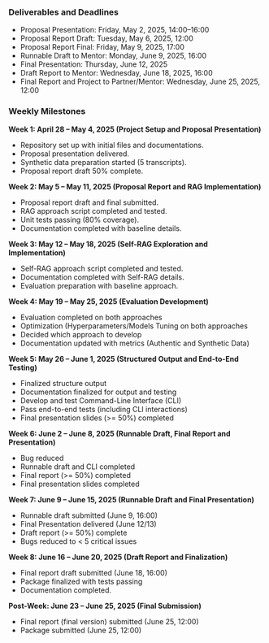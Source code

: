 
### Deliverables and Deadlines  
- Proposal Presentation: Friday, May 2, 2025, 14:00–16:00  
- Proposal Report Draft: Tuesday, May 6, 2025, 12:00  
- Proposal Report Final: Friday, May 9, 2025, 17:00  
- Runnable Draft to Mentor: Monday, June 9, 2025, 16:00  
- Final Presentation: Thursday, June 12, 2025  
- Draft Report to Mentor: Wednesday, June 18, 2025, 16:00  
- Final Report and Project to Partner/Mentor: Wednesday, June 25, 2025, 12:00  

### Weekly Milestones  
**Week 1: April 28 – May 4, 2025 (Project Setup and Proposal Presentation)**  

- Repository set up with initial files and documentations.  
- Proposal presentation delivered.  
- Synthetic data preparation started (5 transcripts).  
- Proposal report draft 50% complete.  


**Week 2: May 5 – May 11, 2025 (Proposal Report and RAG Implementation)**  

- Proposal report draft and final submitted.  
- RAG approach script completed and tested.  
- Unit tests passing (80% coverage).  
- Documentation completed with baseline details.  

\newpage

**Week 3: May 12 – May 18, 2025 (Self-RAG Exploration and Implementation)**  

- Self-RAG approach script completed and tested.  
- Documentation completed with Self-RAG details.  
- Evaluation preparation with baseline approach.  

**Week 4: May 19 – May 25, 2025 (Evaluation Development)**  

- Evaluation completed on both approaches  
- Optimization (Hyperparameters/Models Tuning on both approaches  
- Decided which approach to develop  
- Documentation updated with metrics (Authentic and Synthetic Data)  

**Week 5: May 26 – June 1, 2025 (Structured Output and End-to-End Testing)**  

- Finalized structure output  
- Documentation finalized for output and testing  
- Develop and test Command-Line Interface (CLI)  
- Pass end-to-end tests (including CLI interactions)  
- Final presentation slides (>= 50%) completed  

**Week 6: June 2 – June 8, 2025 (Runnable Draft, Final Report and Presentation)**  

- Bug reduced  
- Runnable draft and CLI completed  
- Final report (>= 50%) completed  
- Final presentation slides completed  

**Week 7: June 9 – June 15, 2025 (Runnable Draft and Final Presentation)**  

- Runnable draft submitted (June 9, 16:00)  
- Final Presentation delivered (June 12/13)  
- Draft report (>= 50%) complete  
- Bugs reduced to < 5 critical issues  

**Week 8: June 16 – June 20, 2025 (Draft Report and Finalization)**  

- Final report draft submitted (June 18, 16:00)  
- Package finalized with tests passing  
- Documentation completed.  

**Post-Week: June 23 – June 25, 2025 (Final Submission)**  

- Final report (final version) submitted (June 25, 12:00)  
- Package submitted (June 25, 12:00)  
